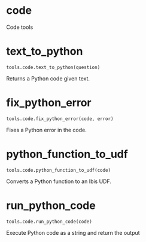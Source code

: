 # code

Code tools

# text_to_python { #ibis_birdbrain.tools.code.text_to_python }

`tools.code.text_to_python(question)`

Returns a Python code given text.

# fix_python_error { #ibis_birdbrain.tools.code.fix_python_error }

`tools.code.fix_python_error(code, error)`

Fixes a Python error in the code.

# python_function_to_udf { #ibis_birdbrain.tools.code.python_function_to_udf }

`tools.code.python_function_to_udf(code)`

Converts a Python function to an Ibis UDF.

# run_python_code { #ibis_birdbrain.tools.code.run_python_code }

`tools.code.run_python_code(code)`

Execute Python code as a string and return the output